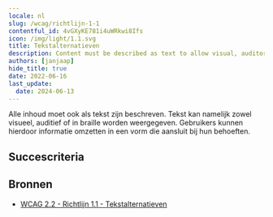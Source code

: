 ```yaml
---
locale: nl
slug: /wcag/richtlijn-1-1
contentful_id: 4vGXyKE781i4uWRkwi8Ifs
icon: /img/light/1.1.svg
title: Tekstalternatieven
description: Content must be described as text to allow visual, auditory and tactile presentation.
authors: [janjaap]
hide_title: true
date: 2022-06-16
last_update:
  date: 2024-06-13
---
```


<Hero
  title="Tekstalternatieven"
  image="/img/light/1.1.svg"
  alt="WCAG 1.1 - Logo"
  prefix="Richtlijn 1.1"
/>

Alle inhoud moet ook als tekst zijn beschreven. Tekst kan namelijk zowel visueel, auditief of in braille worden weergegeven. Gebruikers kunnen hierdoor informatie omzetten in een vorm die aansluit bij hun behoeften.

## Succescriteria

<LinkList title="Succescriteria" isHighlighted={true}>
  <LinkListItem
    url="/nl/richtlijnen/wcag/succescriterium-1-1-1"
    title="Succescriterium 1.1.1 - Niet-tekstuele content"
    label="Niet-tekstuele content"
    description="Ensure that alternative text is available for all content without text."
    image="/img/light/1.1.1.svg"
    alt="WCAG 1.1.1 - Logo"
  />
</LinkList>

## Bronnen

- [WCAG 2.2 - Richtlijn 1.1 - Tekstalternatieven](https://www.w3.org/Translations/WCAG22-nl/#tekstalternatieven)
